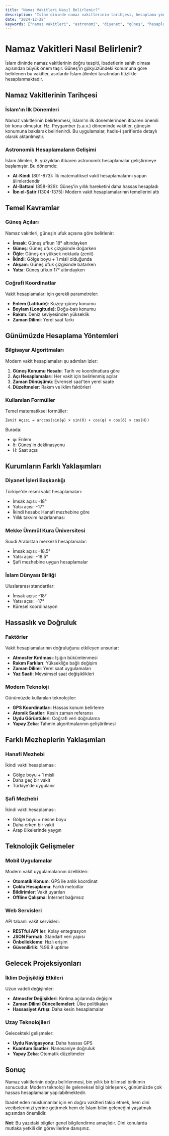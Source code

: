 ```yaml
---
title: "Namaz Vakitleri Nasıl Belirlenir?"
description: "İslam dininde namaz vakitlerinin tarihçesi, hesaplama yöntemleri ve farklı kurumların yaklaşımları hakkında detaylı bilgi."
date: "2024-12-28"
keywords: ["namaz vakitleri", "astronomi", "diyanet", "güneş", "hesaplama", "vakit belirleme"]
---
```


# Namaz Vakitleri Nasıl Belirlenir?

İslam dininde namaz vakitlerinin doğru tespiti, ibadetlerin sahih olması açısından büyük önem taşır. Güneş'in gökyüzündeki konumuna göre belirlenen bu vakitler, asırlardır İslam âlimleri tarafından titizlikle hesaplanmaktadır.

## Namaz Vakitlerinin Tarihçesi

### İslam'ın İlk Dönemleri

Namaz vakitlerinin belirlenmesi, İslam'ın ilk dönemlerinden itibaren önemli bir konu olmuştur. Hz. Peygamber (s.a.v.) döneminde vakitler, güneşin konumuna bakılarak belirlenirdi. Bu uygulamalar, hadis-i şeriflerde detaylı olarak aktarılmıştır.

### Astronomik Hesaplamaların Gelişimi

İslam âlimleri, 8. yüzyıldan itibaren astronomik hesaplamalar geliştirmeye başlamıştır. Bu dönemde:

- **Al-Kindi** (801-873): İlk matematiksel vakit hesaplamalarını yapan âlimlerdendir
- **Al-Battani** (858-929): Güneş'in yıllık hareketini daha hassas hesapladı  
- **İbn el-Şatir** (1304-1375): Modern vakit hesaplamalarının temellerini attı

## Temel Kavramlar

### Güneş Açıları

Namaz vakitleri, güneşin ufuk açısına göre belirlenir:

- **İmsak**: Güneş ufkun 18° altındayken
- **Güneş**: Güneş ufuk çizgisinde doğarken  
- **Öğle**: Güneş en yüksek noktada (zenit)
- **İkindi**: Gölge boyu + 1 misli olduğunda
- **Akşam**: Güneş ufuk çizgisinde batarken
- **Yatsı**: Güneş ufkun 17° altındayken

### Coğrafi Koordinatlar

Vakit hesaplamaları için gerekli parametreler:

- **Enlem (Latitude)**: Kuzey-güney konumu
- **Boylam (Longitude)**: Doğu-batı konumu  
- **Rakım**: Deniz seviyesinden yükseklik
- **Zaman Dilimi**: Yerel saat farkı

## Günümüzde Hesaplama Yöntemleri

### Bilgisayar Algoritmaları

Modern vakit hesaplamaları şu adımları izler:

1. **Güneş Konumu Hesabı**: Tarih ve koordinatlara göre
2. **Açı Hesaplamaları**: Her vakit için belirlenmiş açılar
3. **Zaman Dönüşümü**: Evrensel saat'ten yerel saate
4. **Düzeltmeler**: Rakım ve iklim faktörleri

### Kullanılan Formüller

Temel matematiksel formüller:

```
Zenit Açısı = arccos(sin(φ) × sin(δ) + cos(φ) × cos(δ) × cos(H))
```

Burada:
- φ: Enlem  
- δ: Güneş'in deklinasyonu
- H: Saat açısı

## Kurumların Farklı Yaklaşımları

### Diyanet İşleri Başkanlığı

Türkiye'de resmi vakit hesaplamaları:

- İmsak açısı: -18°
- Yatsı açısı: -17°
- İkindi hesabı: Hanafi mezhebine göre
- Yıllık takvim hazırlanması

### Mekke Ümmül Kura Üniversitesi

Suudi Arabistan merkezli hesaplamalar:

- İmsak açısı: -18.5°
- Yatsı açısı: -18.5°
- Şafi mezhebine uygun hesaplamalar

### İslam Dünyası Birliği

Uluslararası standartlar:

- İmsak açısı: -18°
- Yatsı açısı: -17°
- Küresel koordinasyon

## Hassaslık ve Doğruluk

### Faktörler

Vakit hesaplamalarının doğruluğunu etkileyen unsurlar:

- **Atmosfer Kırılması**: Işığın bükümlenmesi
- **Rakım Farkları**: Yüksekliğe bağlı değişim
- **Zaman Dilimi**: Yerel saat uygulamaları
- **Yaz Saati**: Mevsimsel saat değişiklikleri

### Modern Teknoloji

Günümüzde kullanılan teknolojiler:

- **GPS Koordinatları**: Hassas konum belirleme
- **Atomik Saatler**: Kesin zaman referansı
- **Uydu Görüntüleri**: Coğrafi veri doğrulama
- **Yapay Zeka**: Tahmin algoritmalarının geliştirilmesi

## Farklı Mezheplerin Yaklaşımları

### Hanafi Mezhebi

İkindi vakti hesaplaması:
- Gölge boyu + 1 misli
- Daha geç bir vakit
- Türkiye'de uygulanır

### Şafi Mezhebi  

İkindi vakti hesaplaması:
- Gölge boyu = nesne boyu
- Daha erken bir vakit
- Arap ülkelerinde yaygın

## Teknolojik Gelişmeler

### Mobil Uygulamalar

Modern vakit uygulamalarının özellikleri:

- **Otomatik Konum**: GPS ile anlık koordinat
- **Çoklu Hesaplama**: Farklı metodlar
- **Bildirimler**: Vakit uyarıları
- **Offline Çalışma**: İnternet bağımsız

### Web Servisleri

API tabanlı vakit servisleri:

- **RESTful API'ler**: Kolay entegrasyon
- **JSON Formatı**: Standart veri yapısı  
- **Önbellekleme**: Hızlı erişim
- **Güvenilirlik**: %99.9 uptime

## Gelecek Projeksiyonları

### İklim Değişikliği Etkileri

Uzun vadeli değişimler:

- **Atmosfer Değişikleri**: Kırılma açılarında değişim
- **Zaman Dilimi Güncellemeleri**: Ülke politikaları
- **Hassasiyet Artışı**: Daha kesin hesaplamalar

### Uzay Teknolojileri

Gelecekteki gelişmeler:

- **Uydu Navigasyonu**: Daha hassas GPS
- **Kuantum Saatler**: Nanosaniye doğruluk
- **Yapay Zeka**: Otomatik düzeltmeler

## Sonuç

Namaz vakitlerinin doğru belirlenmesi, bin yıllık bir bilimsel birikimin sonucudur. Modern teknoloji ile geleneksel bilgi birleşerek, günümüzde çok hassas hesaplamalar yapılabilmektedir.

İbadet eden müslümanlar için en doğru vakitleri takip etmek, hem dini vecibelerimizi yerine getirmek hem de İslam bilim geleneğini yaşatmak açısından önemlidir.

**Not**: Bu yazıdaki bilgiler genel bilgilendirme amaçlıdır. Dini konularda mutlaka yetkili din görevlilerine danışınız.
